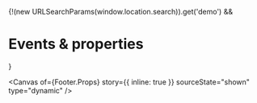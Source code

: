 
<Meta of={Footer} name="Events & properties" />

{!(new URLSearchParams(window.location.search)).get('demo') && <h1>Events & properties</h1>}

<Canvas
  of={Footer.Props}
  story={{ inline: true }}
  sourceState="shown"
  type="dynamic"
/>

<Controls of={Footer.Props} sort="requiredFirst" />
